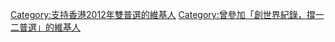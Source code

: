 {{Userbox
  |border-c = #000000
  |border-s = 1
  |info-c   = #FFFF00
  |info-s   = 8
  |info-fc  = RoyalBlue
  |id=2012<br /><small>umbrella</small>
  |info     ='''這個用户自稱係參加稱為[[2007年撐傘撐2012普選大遊行|<span style="color: blue;">創世界紀錄，撐一二普選</span>]]的[[2007年撐傘撐2012普選大遊行|<span style="color: blue;">撐傘活動</span>]]以支持[[2012年雙普選|<span style="color: blue;">2012年雙普選</span>]]的7,000人其中一個，你信嗎？'''
}}<includeonly>[[Category:支持香港2012年雙普選的維基人]]
[[Category:曾參加「創世界紀錄，撐一二普選」的維基人]]</includeonly>